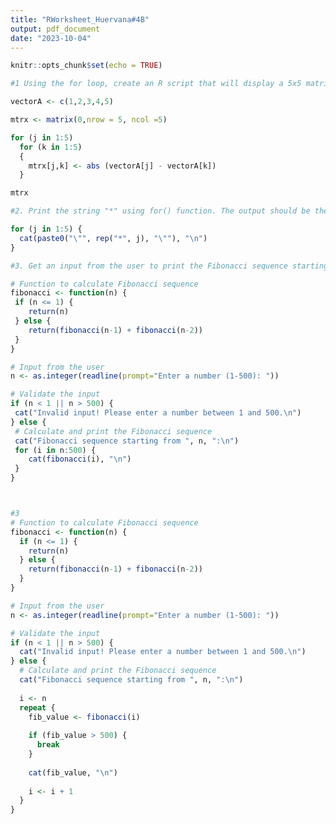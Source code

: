 ```yaml
---
title: "RWorksheet_Huervana#4B"
output: pdf_document
date: "2023-10-04"
---
```


```r
knitr::opts_chunk$set(echo = TRUE)
```

```r

#1 Using the for loop, create an R script that will display a 5x5 matrix as shown in Figure 1.

vectorA <- c(1,2,3,4,5)

mtrx <- matrix(0,nrow = 5, ncol =5)

for (j in 1:5)
  for (k in 1:5)
  {
    mtrx[j,k] <- abs (vectorA[j] - vectorA[k])
  }

mtrx

#2. Print the string "*" using for() function. The output should be the same as shown in Figure

for (j in 1:5) {
  cat(paste0("\"", rep("*", j), "\""), "\n")
}

#3. Get an input from the user to print the Fibonacci sequence starting from the 1st input up to 500. Use repeat and break statements. Write the R Scripts and its output.

# Function to calculate Fibonacci sequence
fibonacci <- function(n) {
 if (n <= 1) {
    return(n)
 } else {
    return(fibonacci(n-1) + fibonacci(n-2))
 }
}

# Input from the user
n <- as.integer(readline(prompt="Enter a number (1-500): "))

# Validate the input
if (n < 1 || n > 500) {
 cat("Invalid input! Please enter a number between 1 and 500.\n")
} else {
 # Calculate and print the Fibonacci sequence
 cat("Fibonacci sequence starting from ", n, ":\n")
 for (i in n:500) {
    cat(fibonacci(i), "\n")
 }
}



#3
# Function to calculate Fibonacci sequence
fibonacci <- function(n) {
  if (n <= 1) {
    return(n)
  } else {
    return(fibonacci(n-1) + fibonacci(n-2))
  }
}

# Input from the user
n <- as.integer(readline(prompt="Enter a number (1-500): "))

# Validate the input
if (n < 1 || n > 500) {
  cat("Invalid input! Please enter a number between 1 and 500.\n")
} else {
  # Calculate and print the Fibonacci sequence
  cat("Fibonacci sequence starting from ", n, ":\n")
  
  i <- n
  repeat {
    fib_value <- fibonacci(i)
    
    if (fib_value > 500) {
      break
    }
    
    cat(fib_value, "\n")
    
    i <- i + 1
  }
}

```













